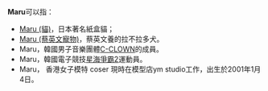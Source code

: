 '''Maru'''可以指：
*[[Maru_(貓)|Maru (貓)]]，日本著名紙盒貓；
*[[Maru_(蔡英文寵物)|Maru (蔡英文寵物)]]，蔡英文養的拉不拉多犬。
*Maru，韓國男子音樂團體[[C-CLOWN|C-CLOWN]]的成員。
*Maru，韓國電子競技[[星海爭霸2|星海爭霸2]]運動員。
*Maru， 香港女子模特 coser  現時在模型店ym studio工作，出生於2001年1月4日。
{{disambig}}
